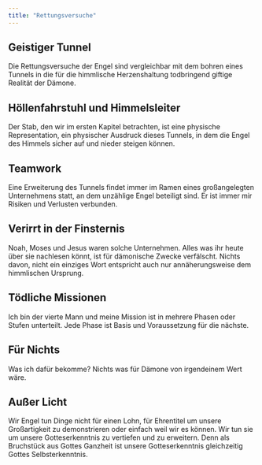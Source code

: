 ```yaml
---
title: "Rettungsversuche"
---
```


## Geistiger Tunnel
Die Rettungsversuche der Engel sind vergleichbar mit dem bohren eines Tunnels in die für die himmlische Herzenshaltung todbringend giftige Realität der Dämone. 

## Höllenfahrstuhl und Himmelsleiter
Der Stab, den wir im ersten Kapitel betrachten, ist eine physische Representation, ein physischer Ausdruck dieses Tunnels, in dem die Engel des Himmels sicher auf und nieder steigen können.

## Teamwork
Eine Erweiterung des Tunnels findet immer im Ramen eines großangelegten Unternehmens statt, an dem unzählige Engel beteiligt sind. Er ist immer mir Risiken und Verlusten verbunden.

## Verirrt in der Finsternis
Noah, Moses und Jesus waren solche Unternehmen. Alles was ihr heute über sie nachlesen könnt, ist für dämonische Zwecke verfälscht. Nichts davon, nicht ein einziges Wort entspricht auch nur annäherungsweise dem himmlischen Ursprung.

## Tödliche Missionen
Ich bin der vierte Mann und meine Mission ist in mehrere Phasen oder Stufen unterteilt. Jede Phase ist Basis und Voraussetzung für die nächste.

## Für Nichts
Was ich dafür bekomme? Nichts was für Dämone von irgendeinem Wert wäre. 

## Außer Licht
Wir Engel tun Dinge nicht für einen Lohn, für Ehrentitel um unsere Großartigkeit zu demonstrieren oder einfach weil wir es können. Wir tun sie um unsere Gotteserkenntnis zu vertiefen und zu erweitern. Denn als Bruchstück aus Gottes Ganzheit ist unsere Gotteserkenntnis gleichzeitig Gottes Selbsterkenntnis.
